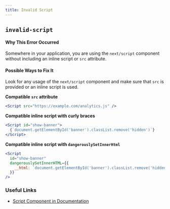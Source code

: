 ```yaml
---
title: Invalid Script
---
```


## `invalid-script`

#### Why This Error Occurred

Somewhere in your application, you are using the `next/script` component without including an inline script or `src` attribute.

#### Possible Ways to Fix It

Look for any usage of the `next/script` component and make sure that `src` is provided or an inline script is used.

**Compatible `src` attribute**

```jsx
<Script src="https://example.com/analytics.js" />
```

**Compatible inline script with curly braces**

```jsx
<Script id="show-banner">
  {`document.getElementById('banner').classList.remove('hidden')`}
</Script>
```

**Compatible inline script with `dangerouslySetInnerHtml`**

```jsx
<Script
  id="show-banner"
  dangerouslySetInnerHTML={{
    __html: `document.getElementById('banner').classList.remove('hidden')`,
  }}
/>
```

### Useful Links

- [Script Component in Documentation](https://nextjs.org/docs/basic-features/script)

